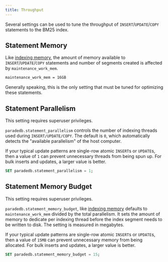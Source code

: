 ```yaml
---
title: Throughput
---
```


Several settings can be used to tune the throughput of `INSERT`/`UPDATE`/`COPY` statements to the BM25 index.

## Statement Memory

Like [indexing memory](/documentation/configuration/index#indexing-memory), the amount of memory available to `INSERT`/`UPDATE`/`COPY` statements and number of segments
created is affected by `maintenance_work_mem`.

```bash postgresql.conf
maintenance_work_mem = 16GB
```

Generally speaking, this is the only setting that must be tuned for optimizing these statements.

## Statement Parallelism

<Note>This setting requires superuser privileges.</Note>

`paradedb.statement_parallelism` controls the number of indexing threads used during `INSERT/UPDATE/COPY`. The default is `0`, which automatically detects the
"available parallelism" of the host computer.

If your typical update patterns are single-row atomic `INSERT`s or `UPDATE`s, then a value of `1` can prevent unnecessary threads from being spun up. For bulk inserts
and updates, a larger value is better.

```sql
SET paradedb.statement_parallelism = 1;
```

## Statement Memory Budget

<Note>This setting requires superuser privileges.</Note>

`paradedb.statement_memory_budget`, like [indexing memory](/documentation/configuration/index#indexing-memory) defaults to `maintenance_work_mem` divided by the total parallelism. It sets the amount of memory to dedicate per indexing thread before the index segment needs to be
written to disk. The setting is measured in megabytes.

If your typical update patterns are single-row atomic `INSERT`s or `UPDATE`s, then a value of `15MB` can prevent unnecessary memory from being allocated. For bulk inserts
and updates, a larger value is better.

```sql
SET paradedb.statement_memory_budget = 15;
```
